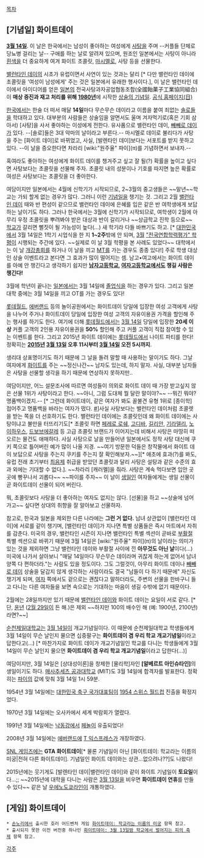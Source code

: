 [[목차]]

== [기념일] 화이트데이 ==
'''[[3월 14일]]'''. 이 날은 한국에서는 남성이 좋아하는 여성에게 [[사탕]]을 주며  --커플들 단체로 당뇨병 걸리는 날-- 구애를 하는 날로 알려져 있으며, 원조인 일본에서는 사탕이 아니라 [[흰색]]을 더 중요하게 여겨 화이트 초콜릿, [[마시멜로]], 사탕 등을 선물한다.

[[밸런타인 데이]]의 시초가 유럽이면서 사연이 있는 것과는 달리 [* 다만 밸런타인 데이에 초콜릿을 '여성이 남성에게' 주는 것은 일본에서 유래한 행사이다.], 이 날은 밸런타인 데이에서 아이디어를 얻은 [[일본]]의 전국사탕과자공업협동조합(全國飴菓子工業協同組合)이 '''매상 증진과 재고 처리를 위해''' '''[[1980년]]'''에 시작한 [[데이 마케팅|상술의 기념일]]. [http://www.candy.or.jp/whiteday/okuru.html 공식 홈페이지(日)]

[[한국]]에서는 한술 더 떠서 매달 '''14일'''마다 무슨무슨 데이라고 이름을 붙여 죄없는 [[솔로]]들을 학대하고 있다. 대부분의 사람들은 상술임을 알면서도 울며 겨자먹기로(혹은 기회 삼아서) [사탕]을 사서 좋아하는 이성에게 전한다. 유사품으로 밸런타인 데이, [[빼빼로 데이]]가 있다. --[솔로]들은 3대 악마의 날이라고 부른다.-- 마시멜로 데이로 불리다가 사탕을 주는 [화이트 데이]로 바뀌었고, 사실, [발렌타인 데이]보다는 서포트를 받지 못하고 있다. --이 날을 증오한다면 차라리 [wiki:"원주율" 파이](π)를 기념하면서 보내자.--

혹여라도 좋아하는 여성에게 화이트 데이를 챙겨주고 싶고 잘 될(?) 확률을 높이고 싶다면 사탕보다는 초콜릿을 선물해 주자.  초콜릿 내의 성분이나 기호를 따지면 높은 확률로 여성은 사탕보다는 초콜릿을 더 좋아한다.

여담이지만 일본에서는 4월에 신학기가 시작되므로, 2~3월의 중고생들은 ~~말년~~학교는 가되 할게 없는 경우가 많다. 그러니 이런 [[기념일]]을 챙기는 것. 그리고 2월 [[밸런타인 데이]] 때와 반 편성이 같으므로 밸런타인 데이에 은혜를 입은 같은 반 여학생에게 보답하는 날이기도 하다. 그러나 한국에서는 3월에 신학기가 시작되므로, 여학생이 2월에 아무리 우정 초콜릿을 뿌려봐야 받은 대상과 반이 갈리거나 ~~상급학교 진학 등으로~~ [[학교]]가 갈리면 뻘짓이 될 가능성이 높다(...) 새 학기라 다들 바쁘기도 하고. [* [[대한민국]]에서 3월 14일은 1학기 시업식을 한 지 '''1~2주'''밖에 안 되며, [[3월]] [["전국연합학력평가" 학평]]이 시행되는 주간에 있다. ~~실제로 이 날 3월 학평을 본 사례도 있었다~~ 대학에서는 이 날 [[개강총회]]를 하거나 이 날을 끼고 [[MT]]를 가는 경우도 종종 있다!] 주로 학생 대상인 상술 이벤트라고 본다면 그 효과가 많이 떨어지는 셈. 남고•여고에서는 화이트 데이를 아예 안 챙긴다고 생각하기 쉽지만 '''[[남자고등학교]], [[여자고등학교]]에서도 챙길 사람은 챙긴다!'''

3월에 학년이 끝나는 [[일본]]에서는 3월 14일에 [[졸업식]]을 하는 경우가 있다. 그리고 일본 대학 중에는 3월 14일을 끼고 OT를 가는 경우도 있다!

[[롯데월드]], [[에버랜드]] 등의 놀이공원에서는 화이트데이 당일에 입장한 여성 고객에게 사탕을 나누어 주거나 화이트데이 당일에 입장한 여성 고객의 자유이용권 가격을 할인해 주는 행사를 하기도 한다. 여기에 더해 [[롯데월드]]에서는 [[3월 14일]] 당일에 입장한 '''20세 이상''' 커플 고객의 2인용 자유이용권을 '''50%''' 할인해 주고 커플 고객이 직접 참여할 수 있는 이벤트를 한다. 그리고 2015년 화이트 데이에는 [[롯데월드]]에서 나이트 파티를 한다! 정확히는 '''[[2015년]] [[3월 13일]] 오후 11시부터 [[3월 14일]] 오전 5시까지'''.

생리대 상표명이기도 하기 때문에 그 날을 돌려 말할 때 사용하는 말이기도 하다. 그날 여자에게 [[화이트]]를 주는 ~~정신나간~~ 남자도 있는데, 하지 말자. 사실, 대부분 남자들은 사탕을 선물할 생각을 하기 때문에 연상하지 못하지만..

여담이지만, 어느 설문조사에 따르면 여성들이 의외로 화이트 데이 때 가장 받고싶지 않은 선물 1위가 사탕이라고 한다. ~~아니, 그럼 도대체 뭘 달란 말이야?~~ --뭐긴 뭐야? 명품백이겠지.-- [* 그런데 화이트데이, 같은 여자가 봐도 꼴불견 유형 1위로 [종이학] 접어주고 명품백을 바라는 여자가 떴다. [http://www.koreatimes.co.kr/www/news/nation/2012/03/113_106821.html #]]사실 사탕보다는 밸런타인 데이처럼 초콜렛을 받는 쪽을 더 선호하기도 한다. 밸런타인 데이에는 초콜릿인데 왜 화이트 데이에는 사탕이냐고 불만을 터뜨리기도[* 초콜릿 하면 [[페레로 로쉐]], [[고디바]], [[길리안]], [[기라델리]], [[노이하우스]], [[드보브에갈레]] 등 고급 초콜릿 브랜드가 이어지는데 비해서 사탕은 마땅히 떠오르는 물건도 애매하다. 사실 사탕으로 날을 만들어낸 일본에서도 정작 사탕 대신에 쿠키 쪽으로 틀어버린 예가 많이 나올 지경. ~~여기 방문한 덕들은 창작물에서 화이트 데이 보답으로 사탕을 주는지 쿠키를 주는지 잘 확인해보자.~~][* 애초에 효과(?)를 봐도, 유럽 전래 초기부터 [[최음제]] 취급을 받았던 초콜릿과 달리 사탕은 설탕과 같은 수준의 효과 외에는 기대할 수 없다.]. ~~차라리 [캐러멜]을 줘라. 사탕은 계속 먹다보면 입안 곳곳에 빵꾸나서 괴롭다~~ ~~파이를 주자~~ 이 날이 [[생일]]인 여자들에게는 생일 선물이 곧 화이트데이 선물이 되어 버린다.

뭐, 초콜릿보다 사탕을 더 좋아하는 여자도 없지는 않다. [선물]을 하고 ~~상술에 넘어가고~~ 싶다면 상대의 취향을 잘 알아보고 선물하자.

참고로, 한국과 일본을 제외한 다른 나라에는 '''그런 거 없다.''' 남녀 상관없이 [밸런타인 데이]에 서로를 같이 챙기며, [밸런타인 데이]가 지나면 특별 상품들은 즉시 마트에서 자취를 감춘다. 미국의 경우, 밸런타인 시즌이 지나면 밸런타인 특별 섹션이 곧바로 [[부활절]] 특별 섹션으로 바뀌기 때문에 3월 14일은 [wiki:"원주율" 파이](π)의 날이라는 의미가 있는 것을 제외하면 그냥 밸런타인 데이와 부활절 사이에 낀 '''아무것도 아닌 날'''이다(...) 미국에 나가서 살아보니 "매달 14일마다 무슨무슨 데이라며 귀찮게 하는게 없어서 남녀 양쪽 다 편하더라."는 사람도 있을 정도이다. 그도 그럴것이, 아무리 화이트 데이나 [[빼빼로 데이]] 상술을 달갑지 않게 생각하는 사람이라도 결국 "남들이 다 하기 때문에" 자신도 챙기게 되며, [[여자]] 쪽에서도 겉으로는 괜찮다고 말하더라도, 주변의 선물을 한바구니 들고 다니는 다른 여자들을 보면 속으로는 기대하는 마음이 생길 수밖에 없기 때문이다. 

2월에는 28일까지만 있기 때문에 [[밸런타인 데이]]와 화이트 데이는 요일이 서로 같다. [* 단, [[윤년]] ([[2월 29일]]이 든 해.)은 제외 ~~하지만 100의 배수인 해 (예: 1900년, 2100년)라면?~~]

[[순천제일대학교]]는 [[3월 14일]]이 개교기념일이다. 이 때문에 순천제일대학교 학생들에게 3월 14일이 무슨 날인지 물으면 십중팔구는 '''화이트데이 겸 우리 학교 개교기념일'''이라고 답한다고(...) [* 마찬가지로 화이트 데이가 개교기념일인 학교를 다니는 학생들에게 3월 14일이 무슨 날인지 물으면 '''화이트데이 겸 우리 학교 개교기념일'''이라고 답한다(...)]

여담이지만, 3월 14일은 [상대성이론]을 창제한 [물리학]자인 '''[알베르트 아인슈타인]'''의 생일이기도 하다. [[매사추세츠 공과대학교]] (MIT)도 3월 14일에 합격자를 발표한다. 정확히는 [[파이]]의 값에 맞춰 3월 14일 1시 59분.


1954년 3월 14일에는 [[대한민국 축구 국가대표팀]]이 [[1954 스위스 월드컵]] 진출을 확정지었다.

1970년 3월 14일에는 오사카에서 세계 박람회가 열렸다.

1991년 3월 14일에는 [[낙동강]]에서 [[페놀]]이 유출되었다!

2008년 3월 14일에는 [[에버랜드]]에 [[T 익스프레스]]가 개장하였다.

[[SNL 게임즈]]에는 '''GTA 화이트데이'''[* 물론 기념일이 아닌 [화이트데이: 학교라는 이름의 미궁|전혀 다른 화이트데이]. 기념일인 화이트 데이와는 상관...없으려나??]도 나왔다!

2015년에는 웃기게도 [발렌타인 데이|밸런타인 데이]와 같이 화이트 기념일이 '''토요일'''이다...;; ~~2015년에 대학을 다니는 사람은 [[3월 13일]]을 비우면 '''화이트데이 연휴'''를 만들 수 있다~~ 같은 날 [[우에노도쿄라인]]이 개통하였다.

== [게임] 화이트데이 ==
 * [[손노리]]에서 출시한 호러 어드벤처 게임 [[화이트데이: 학교라는 이름의 미궁]] 항목 참고.
 * 출시되지 못한 이전 버전중 하나인 [[화이트데이: 3월 13일밤 학교에서 벌어지는 피의 축제]] 항목 참고.

[[각주]]
